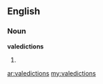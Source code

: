 ==English==

===Noun===
'''valedictions'''

# {{plural of|[[valediction]]}}

[[ar:valedictions]]
[[my:valedictions]]